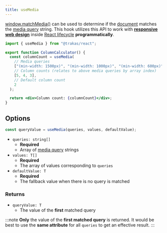 ```yaml
---
title: useMedia
---
```


[window.matchMedia()](https://developer.mozilla.org/en-US/docs/Web/API/Window/matchMedia) can be used to determine if
the [document](https://developer.mozilla.org/en-US/docs/Web/API/Document) matches the
[media query](https://developer.mozilla.org/en-US/docs/Web/CSS/Media_Queries/Using_media_queries) string.
This hook utilizes this API to work with [**responsive web design**](https://www.w3schools.com/css/css_rwd_intro.asp) inside
[React lifecycle](https://reactjs.org/docs/state-and-lifecycle.html) **programmatically**.

```jsx title="ColumnCalculator.jsx"
import { useMedia } from "@trakas/react";

export function ColumnCalculator() {
  const columnCount = useMedia(
    // Media queries
    ["(min-width: 1500px)", "(min-width: 1000px)", "(min-width: 600px)"],
    // Column counts (relates to above media queries by array index)
    [5, 4, 3],
    // Default column count
    2
  );

  return <div>Column count: {columnCount}</div>;
}
```

## Options

```jsx
const queryValue = useMedia(queries, values, defaultValue);
```

- `queries: string[]`
  - **Required**
  - Array of [media query](https://developer.mozilla.org/en-US/docs/Web/CSS/Media_Queries/Using_media_queries) strings
- `values: T[]`
  - **Required**
  - The array of values corresponding to `queries`
- `defaultValue: T`
  - **Required**
  - The fallback value when there is no query is matched

### Returns

- `queryValue: T`
  - The value of the **first** matched query

:::note
**Only** the value of the **first matched query** is returned. It would be best to use the **same attribute** for all `queries` to get an effective result.
:::
